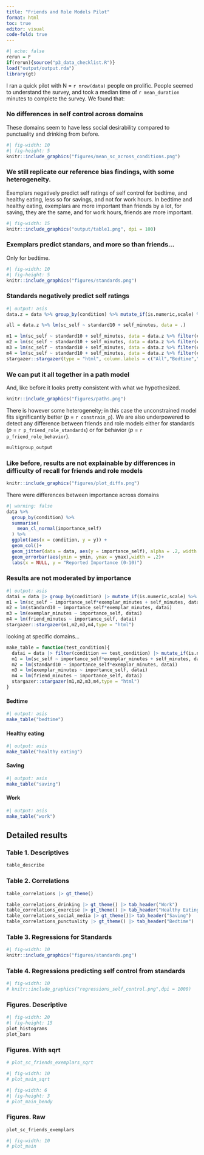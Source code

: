 ```yaml
---
title: "Friends and Role Models Pilot"
format: html
toc: true
editor: visual
code-fold: true
---
```


```r
#| echo: false
rerun = F
if(rerun){source("p3_data_checklist.R")}
load("output/output.rda")
library(gt)

```

I ran a quick pilot with N = `r nrow(data)` people on prolific. People seemed to understand the survey, and took a median time of `r mean_duration` minutes to complete the survey. We found that: 

### No differences in self control across domains

These domains seem to have less social desirability compared to punctuality and drinking from before.

```r
#| fig-width: 10
#| fig-height: 5
knitr::include_graphics("figures/mean_sc_across_conditions.png")
```

### We still replicate our reference bias findings, with some heterogeneity.

Exemplars negatively predict self ratings of self control for bedtime, and healthy eating, less so for savings, and not for work hours. In bedtime and healthy eating, exemplars are more important than friends by a lot, for saving, they are the same, and for work hours, friends are more important.

```r
#| fig-width: 15
knitr::include_graphics("output/table1.png", dpi = 100)
```

### Exemplars predict standars, and more so than friends...
Only for bedtime.

```r
#| fig-width: 10
#| fig-height: 5
knitr::include_graphics("figures/standards.png")
```

### Standards negatively predict self ratings

```r
#| output: asis
data.z = data %>% group_by(condition) %>% mutate_if(is.numeric,scale) %>% ungroup()

all = data.z %>% lm(sc_self ~ standard10 + self_minutes, data = .)

m1 = lm(sc_self ~ standard10 + self_minutes, data = data.z %>% filter(condition == "bedtime"))
m2 = lm(sc_self ~ standard10 + self_minutes, data = data.z %>% filter(condition == "healthy eating"))
m3 = lm(sc_self ~ standard10 + self_minutes, data = data.z %>% filter(condition == "saving"))
m4 = lm(sc_self ~ standard10 + self_minutes, data = data.z %>% filter(condition == "work"))
stargazer::stargazer(type = "html", column.labels = c("All","Bedtime","Healthy Eating","Saving","Work"), all, m1,m2,m3,m4)
```

### We can put it all together in a path model
And, like before it looks pretty consistent with what we hypothesized.

```r
knitr::include_graphics("figures/paths.png")
```

There is however some heterogeneity; in this case the unconstrained model fits significantly better (*p* = `r constrain_p`). We are also underpowered to detect any difference between friends and role models either for standards (*p* = `r p_friend_role_standards`) or for behavior (*p* = `r p_friend_role_behavior`).

```r
multigroup_output
```

### Like before, results are not explainable by differences in difficulty of recall for friends and role models

```r
knitr::include_graphics("figures/plot_diffs.png")
```

There were differences between importance across domains
```r
#| warning: false
data %>% 
  group_by(condition) %>% 
  summarise(
    mean_cl_normal(importance_self)
  ) %>% 
  ggplot(aes(x = condition, y = y)) +
  geom_col()+
  geom_jitter(data = data, aes(y = importance_self), alpha = .2, width = .1)+
  geom_errorbar(aes(ymin = ymin, ymax = ymax),width = .2)+
  labs(x = NULL, y = "Reported Importance (0-10)")
```

### Results are not moderated by importance

```r
#| output: asis
datai = data |> group_by(condition) |> mutate_if(is.numeric,scale) %>% ungroup()
m1 = lm(sc_self ~ importance_self*exemplar_minutes + self_minutes, datai) 
m2 = lm(standard10 ~ importance_self*exemplar_minutes, datai)
m3 = lm(exemplar_minutes ~ importance_self, datai)
m4 = lm(friend_minutes ~ importance_self, datai)
stargazer::stargazer(m1,m2,m3,m4,type = "html")
```

looking at specific domains... 
```r
make_table = function(test_condition){
  datai = data |> filter(condition == test_condition) |> mutate_if(is.numeric,scale)
  m1 = lm(sc_self ~ importance_self*exemplar_minutes + self_minutes, datai) 
  m2 = lm(standard10 ~ importance_self*exemplar_minutes, datai)
  m3 = lm(exemplar_minutes ~ importance_self, datai)
  m4 = lm(friend_minutes ~ importance_self, datai)
  stargazer::stargazer(m1,m2,m3,m4,type = "html")
}
```

#### Bedtime

```r
#| output: asis
make_table("bedtime")
```

#### Healthy eating


```r
#| output: asis
make_table("healthy eating")
```

#### Saving

```r
#| output: asis
make_table("saving")
```

#### Work

```r
#| output: asis
make_table("work")
```


## Detailed results

### Table 1. Descriptives

```r
table_describe
```

### Table 2. Correlations

```r
table_correlations |> gt_theme()

table_correlations_drinking |> gt_theme() |> tab_header("Work")
table_correlations_exercise |> gt_theme() |> tab_header("Healthy Eating")
table_correlations_social_media |> gt_theme()|> tab_header("Saving")
table_correlations_punctuality |> gt_theme() |> tab_header("Bedtime")
```

### Table 3. Regressions for Standards

```r
#| fig-width: 10
knitr::include_graphics("figures/standards.png")
```

### Table 4. Regressions predicting self control from standards

```r
#| fig-width: 10
# knitr::include_graphics("regressions_self_control.png",dpi = 1000)
```

### Figures. Descriptive

```r
#| fig-width: 20
#| fig-height: 15
plot_histograms
plot_bars
```

### Figures. With sqrt

```r
# plot_sc_friends_exemplars_sqrt
```

```r
#| fig-width: 10
# plot_main_sqrt
```

```r
#| fig-width: 6
#| fig-height: 3
# plot_main_bendy
```

### Figures. Raw

```r
plot_sc_friends_exemplars
```

```r
#| fig-width: 10
# plot_main
```
